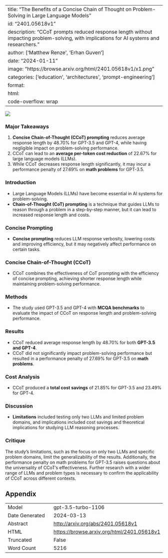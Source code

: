 
---
title: "The Benefits of a Concise Chain of Thought on Problem-Solving in Large Language Models"
id: "2401.05618v1"
description: "CCoT prompts reduced response length without impacting problem-solving, with implications for AI systems and researchers."
author: ['Matthew Renze', 'Erhan Guven']
date: "2024-01-11"
image: "https://browse.arxiv.org/html/2401.05618v1/x1.png"
categories: ['education', 'architectures', 'prompt-engineering']
format:
  html:
    code-overflow: wrap
---

![](https://browse.arxiv.org/html/2401.05618v1/x1.png)

### Major Takeaways
1. **Concise Chain-of-Thought (CCoT) prompting** reduces average response length by 48.70% for GPT-3.5 and GPT-4, while having negligible impact on problem-solving performance.
2. CCoT can lead to an **average per-token cost reduction** of 22.67% for large language models (LLMs).
3. While CCoT decreases response length significantly, it may incur a performance penalty of 27.69% on **math problems** for GPT-3.5.

### Introduction
- Large Language Models (LLMs) have become essential in AI systems for problem-solving.
- **Chain-of-Thought (CoT) prompting** is a technique that guides LLMs to reason through a problem in a step-by-step manner, but it can lead to increased response length and costs.

### Concise Prompting
- **Concise prompting** reduces LLM response verbosity, lowering costs and improving efficiency, but it may negatively affect performance on certain tasks.

### Concise Chain-of-Thought (CCoT)
- CCoT combines the effectiveness of CoT prompting with the efficiency of concise prompting, achieving shorter response length while maintaining problem-solving performance.

### Methods
- The study used GPT-3.5 and GPT-4 with **MCQA benchmarks** to evaluate the impact of CCoT on response length and problem-solving performance.

### Results
- CCoT reduced average response length by 48.70% for both **GPT-3.5 and GPT-4**.
- CCoT did not significantly impact problem-solving performance but resulted in a performance penalty of 27.69% for GPT-3.5 on **math problems**.

### Cost Analysis
- CCoT produced a **total cost savings** of 21.85% for GPT-3.5 and 23.49% for GPT-4.

### Discussion
- **Limitations** included testing only two LLMs and limited problem domains, and implications included cost savings and theoretical implications for studying LLM reasoning processes.

### Critique
The study's limitations, such as the focus on only two LLMs and specific problem domains, limit the generalizability of the results. Additionally, the performance penalty on math problems for GPT-3.5 raises questions about the universality of CCoT's effectiveness. Further research with a wider range of LLMs and problem types is necessary to confirm the applicability of CCoT across different contexts.

## Appendix

|          |          |
|----------|----------|
| Model     | gpt-3.5-turbo-1106       |
| Date Generated     | 2024-03-13       |
| Abstract | [http://arxiv.org/abs/2401.05618v1](http://arxiv.org/abs/2401.05618v1)        |
| HTML     | [https://browse.arxiv.org/html/2401.05618v1](https://browse.arxiv.org/html/2401.05618v1)       |
| Truncated       | False       |
| Word Count       | 5216       |